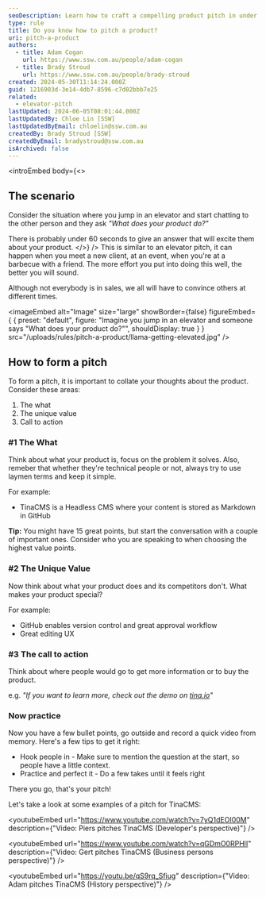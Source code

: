 ```yaml
---
seoDescription: Learn how to craft a compelling product pitch in under 60 seconds with this practical guide
type: rule
title: Do you know how to pitch a product?
uri: pitch-a-product
authors:
  - title: Adam Cogan
    url: https://www.ssw.com.au/people/adam-cogan
  - title: Brady Stroud
    url: https://www.ssw.com.au/people/brady-stroud
created: 2024-05-30T11:14:24.000Z
guid: 1216903d-3e14-4db7-8596-c7d02bbb7e25
related:
  - elevator-pitch
lastUpdated: 2024-06-05T08:01:44.000Z
lastUpdatedBy: Chloe Lin [SSW]
lastUpdatedByEmail: chloelin@ssw.com.au
createdBy: Brady Stroud [SSW]
createdByEmail: bradystroud@ssw.com.au
isArchived: false
---
```


<introEmbed
  body={<>
## The scenario

Consider the situation where you jump in an elevator and start chatting to the other person and they ask *"What does your product do?"*

There is probably under 60 seconds to give an answer that will excite them about your product.
  </>}
/>
This is similar to an elevator pitch, it can happen when you meet a new client, at an event, when you're at a barbecue with a friend. The more effort you put into doing this well, the better you will sound.

Although not everybody is in sales, we all will have to convince others at different times.


<imageEmbed
  alt="Image"
  size="large"
  showBorder={false}
  figureEmbed={ {
    preset: "default",
    figure: "Imagine you jump in an elevator and someone says \"What does your product do?\"",
    shouldDisplay: true
  } }
  src="/uploads/rules/pitch-a-product/llama-getting-elevated.jpg"
/>

## How to form a pitch

To form a pitch, it is important to collate your thoughts about the product. Consider these areas:

1. The what
2. The unique value
3. Call to action

### #1 The What

Think about what your product is, focus on the problem it solves. Also, remeber that whether they're technical people or not, always try to use laymen terms and keep it simple.

For example:

* TinaCMS is a Headless CMS where your content is stored as Markdown in GitHub

**Tip:** You might have 15 great points, but start the conversation with a couple of important ones. Consider who you are speaking to when choosing the highest value points.

### #2 The Unique Value

Now think about what your product does and its competitors don't. What makes your product special?

For example:

* GitHub enables version control and great approval workflow
* Great editing UX

### #3 The call to action

Think about where people would go to get more information or to buy the product.

e.g. *"If you want to learn more, check out the demo on [tina.io](https://tina.io)"*

### Now practice

Now you have a few bullet points, go outside and record a quick video from memory. Here's a few tips to get it right:

* Hook people in - Make sure to mention the question at the start, so people have a little context.
* Practice and perfect it - Do a few takes until it feels right

There you go, that's your pitch!

Let's take a look at some examples of a pitch for TinaCMS:

<youtubeEmbed url="https://www.youtube.com/watch?v=7yQ1dEOI00M" description={"Video: Piers pitches TinaCMS (Developer's perspective)"} />

<youtubeEmbed url="https://www.youtube.com/watch?v=qGDmO0RPHlI" description={"Video: Gert pitches TinaCMS (Business persons perspective)"} />

<youtubeEmbed url="https://youtu.be/qS9rq_Sfiug" description={"Video: Adam pitches TinaCMS (History perspective)"} />
